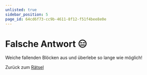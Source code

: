 ```yaml
---
unlisted: true
sidebar_position: 5
page_id: 64cd6f73-cc9b-4611-8f12-f51f4bee8e0e
---
```



# Falsche Antwort 😑

Weiche fallenden Blöcken aus und überlebe so lange wie möglich!

<Game />

Zurück zum [Rätsel](https://mint-26e.gbsl.website/vlryak)